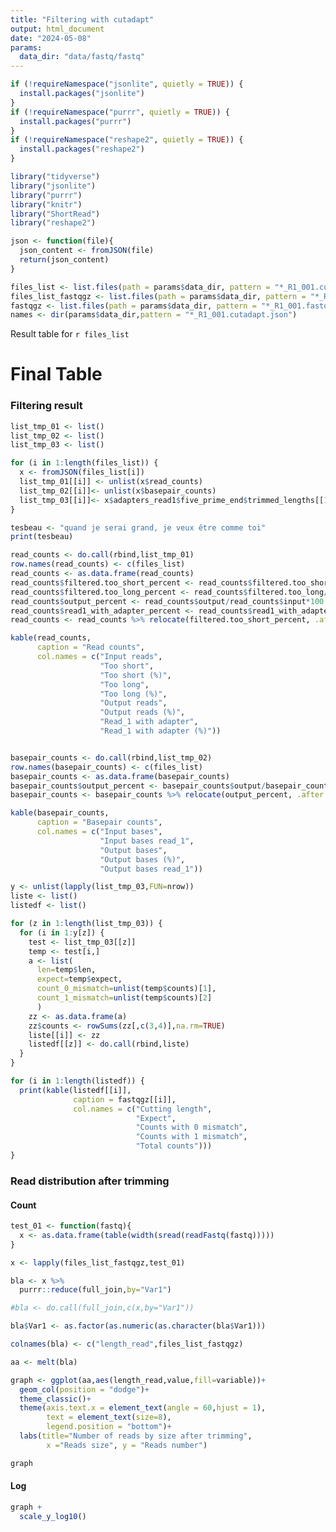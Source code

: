 ```yaml
---
title: "Filtering with cutadapt"
output: html_document
date: "2024-05-08"
params:
  data_dir: "data/fastq/fastq"
---
```


```r
if (!requireNamespace("jsonlite", quietly = TRUE)) {
  install.packages("jsonlite")
}
if (!requireNamespace("purrr", quietly = TRUE)) {
  install.packages("purrr")
}
if (!requireNamespace("reshape2", quietly = TRUE)) {
  install.packages("reshape2")
}
```

```r
library("tidyverse")
library("jsonlite")
library("purrr")
library("knitr")
library("ShortRead")
library("reshape2")
```

```r
json <- function(file){
  json_content <- fromJSON(file)
  return(json_content)
}
```

```r
files_list <- list.files(path = params$data_dir, pattern = "*_R1_001.cutadapt.json", full.names = TRUE, recursive = TRUE)
files_list_fastqgz <- list.files(path = params$data_dir, pattern = "*_R1_001.cutadapt.fastq.gz", full.names = TRUE, recursive = TRUE)
fastqgz <- list.files(path = params$data_dir, pattern = "*_R1_001.fastq.gz", full.names = TRUE, recursive = TRUE)
names <- dir(params$data_dir,pattern = "*_R1_001.cutadapt.json")
```

Result table for `r files_list`

# Final Table 

### Filtering result

```r

list_tmp_01 <- list()
list_tmp_02 <- list()
list_tmp_03 <- list()

for (i in 1:length(files_list)) {
  x <- fromJSON(files_list[i])
  list_tmp_01[[i]] <- unlist(x$read_counts)
  list_tmp_02[[i]]<- unlist(x$basepair_counts)
  list_tmp_03[[i]]<- x$adapters_read1$five_prime_end$trimmed_lengths[[1]]
}

tesbeau <- "quand je serai grand, je veux être comme toi"
print(tesbeau)

read_counts <- do.call(rbind,list_tmp_01)
row.names(read_counts) <- c(files_list)
read_counts <- as.data.frame(read_counts)
read_counts$filtered.too_short_percent <- read_counts$filtered.too_short/read_counts$input*100
read_counts$filtered.too_long_percent <- read_counts$filtered.too_long/read_counts$input*100
read_counts$output_percent <- read_counts$output/read_counts$input*100
read_counts$read1_with_adapter_percent <- read_counts$read1_with_adapter/read_counts$input*100
read_counts <- read_counts %>% relocate(filtered.too_short_percent, .after = filtered.too_short) %>% relocate(filtered.too_long_percent, .after = filtered.too_long) %>% relocate(output_percent, .after = output) %>% relocate(read1_with_adapter_percent, .after = read1_with_adapter)

kable(read_counts,
      caption = "Read counts",
      col.names = c("Input reads",
                    "Too short",
                    "Too short (%)",
                    "Too long",
                    "Too long (%)",
                    "Output reads",
                    "Output reads (%)",
                    "Read_1 with adapter",
                    "Read_1 with adapter (%)"))


basepair_counts <- do.call(rbind,list_tmp_02)
row.names(basepair_counts) <- c(files_list)
basepair_counts <- as.data.frame(basepair_counts)
basepair_counts$output_percent <- basepair_counts$output/basepair_counts$input*100
basepair_counts <- basepair_counts %>% relocate(output_percent, .after = output)

kable(basepair_counts,
      caption = "Basepair counts",
      col.names = c("Input bases",
                    "Input bases read_1",
                    "Output bases",
                    "Output bases (%)",
                    "Output bases read_1"))

y <- unlist(lapply(list_tmp_03,FUN=nrow))
liste <- list()
listedf <- list()

for (z in 1:length(list_tmp_03)) {
  for (i in 1:y[z]) {
    test <- list_tmp_03[[z]]
    temp <- test[i,]
    a <- list(
      len=temp$len,
      expect=temp$expect,
      count_0_mismatch=unlist(temp$counts)[1],
      count_1_mismatch=unlist(temp$counts)[2]
      )
    zz <- as.data.frame(a)
    zz$counts <- rowSums(zz[,c(3,4)],na.rm=TRUE)
    liste[[i]] <- zz
    listedf[[z]] <- do.call(rbind,liste)
  }
} 

for (i in 1:length(listedf)) {
  print(kable(listedf[[i]],
              caption = fastqgz[[i]],
              col.names = c("Cutting length",
                            "Expect",
                            "Counts with 0 mismatch",
                            "Counts with 1 mismatch",
                            "Total counts")))
}

```


### Read distribution after trimming {.tabset}

#### Count
```r
test_01 <- function(fastq){
  x <- as.data.frame(table(width(sread(readFastq(fastq)))))
}

x <- lapply(files_list_fastqgz,test_01)

bla <- x %>%
  purrr::reduce(full_join,by="Var1")

#bla <- do.call(full_join,c(x,by="Var1"))

bla$Var1 <- as.factor(as.numeric(as.character(bla$Var1)))

colnames(bla) <- c("length_read",files_list_fastqgz)

aa <- melt(bla)

graph <- ggplot(aa,aes(length_read,value,fill=variable))+
  geom_col(position = "dodge")+
  theme_classic()+
  theme(axis.text.x = element_text(angle = 60,hjust = 1), 
        text = element_text(size=8),
        legend.position = "bottom")+
  labs(title="Number of reads by size after trimming",
        x ="Reads size", y = "Reads number")

graph

```

#### Log

```r
graph +
  scale_y_log10()
```



